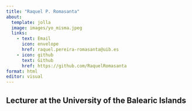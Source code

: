```yaml
---
title: "Raquel P. Romasanta"
about:
  template: jolla
  image: images/yo_misma.jpeg
  links: 
    - text: Email
      icon: envelope
      href: raquel.pereira-romasanta@uib.es
    - icon: github
      text: Github
      href: https://github.com/RaquelRomasanta
format: html
editor: visual
---
```


## Lecturer at the University of the Balearic Islands
